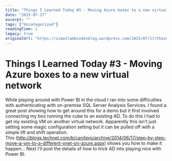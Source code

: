 ```yaml
---
title: "Things I Learned Today #3 - Moving Azure boxes to a new virtual network"
date: "2015-07-17"
excerpt: ""
tags: ["Uncategorized"]
readingTime: 1
legacy: true
originalUrl: "https://simonlambcodesblog.wordpress.com/2015/07/17/things-i-learned-today-3-moving-azure-boxes-to-a-new-virtual-network/"
---
```


# Things I Learned Today #3 - Moving Azure boxes to a new virtual network

While playing around with Power BI in the cloud I ran into some difficulties with authenticating with on-premise SQL Server Analysis Services. I found a great post showing how to get around this for a demo but it first involved connecting my box running the cube to an existing AD. To do this I had to get my existing VM on another virtual network. Apparently this isn't just setting some magic configuration setting but it can be pulled off with a simple lift and shift operation. This (http://blogs.technet.com/b/canitpro/archive/2014/06/17/step-by-step-move-a-vm-to-a-different-vnet-on-azure.aspx) shows you how to make it happen... Next I'll post the details of how to trick AD into playing nice with Power BI.
